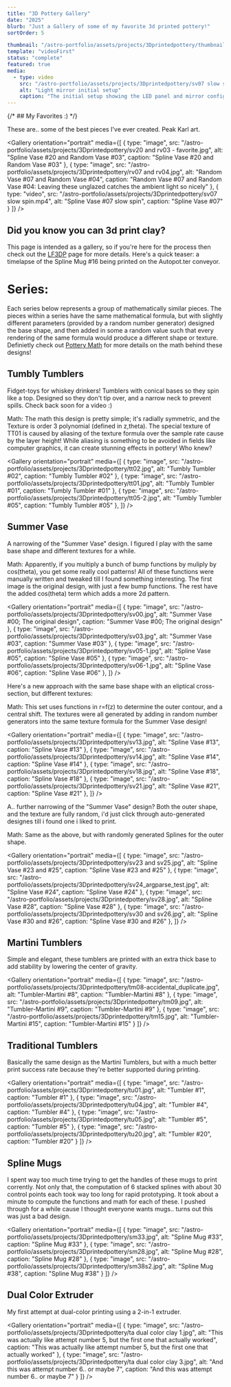 ```yaml
---
title: "3D Pottery Gallery"
date: "2025"
blurb: "Just a Gallery of some of my favorite 3d printed pottery!"
sortOrder: 5

thumbnail: "/astro-portfolio/assets/projects/3Dprintedpottery/thumbnail2.jpg"
template: "videoFirst"
status: "complete"
featured: true
media: 
  - type: video
    src: "/astro-portfolio/assets/projects/3Dprintedpottery/sv07 slow spin.mp4"
    alt: "Light mirror initial setup"
    caption: "The initial setup showing the LED panel and mirror configuration"
---
```




{/* ## My Favorites :) */}

These are.. some of the best pieces I've ever created. Peak Karl art. 

<Gallery orientation="portrait"
  media={[
    { type: "image", src: "/astro-portfolio/assets/projects/3Dprintedpottery/sv20 and rv03 - favorite.jpg", alt: "Spline Vase #20 and Random Vase #03", caption: "Spline Vase #20 and Random Vase #03" },
    { type: "image", src: "/astro-portfolio/assets/projects/3Dprintedpottery/rv07 and rv04.jpg", alt: "Random Vase #07 and Random Vase #04", caption: "Random Vase #07 and Random Vase #04: Leaving these unglazed catches the ambient light so nicely" },
    { type: "video", src: "/astro-portfolio/assets/projects/3Dprintedpottery/sv07 slow spin.mp4", alt: "Spline Vase #07 slow spin", caption: "Spline Vase #07" }
  ]}
/>
<br/>

## Did you know you can 3d print clay?
This page is intended as a gallery, so if you're here for the process then check out the [LF3DP](/astro-portfolio/projects/lf3dp) page for more details. Here's a quick teaser: a timelapse of the Spline Mug #16 being printed on the Autopot.ter conveyor.

<CenteredImage src="/astro-portfolio/assets/projects/3Dprintedpottery/timelapse_sv16-1.mp4" alt="Timelapse of the Spline Mug #16 printing on the conveyor"/>


# Series:
Each series below represents a group of mathematically similar pieces.  The pieces within a series have the same mathematical formula, but with slightly different parameters (provided by a random number generator) designed the base shape, and then added in some a random value such that every rendering of the same formula would produce a different shape or texture. Definietly check out [Pottery Math](/astro-portfolio/projects/pottery_math) for more details on the math behind these designs!

## Tumbly Tumblers

Fidget-toys for whiskey drinkers!  Tumblers with conical bases so they spin like a top.  Designed so they don't tip over, and a narrow neck to prevent spills. Check back soon for a video :)

Math: The math this design is pretty simple; it's radially symmetric, and the Texture is order 3 polynomial (defined in z,theta).  The special texture of TT01 is caused by aliasing of the texture formula over the sample rate cause by the layer height!  While aliasing is something to be avoided in fields like computer graphics, it can create stunning effects in pottery! Who knew?

<Gallery orientation="portrait"
  media={[
    { type: "image", src: "/astro-portfolio/assets/projects/3Dprintedpottery/tt02.jpg", alt: "Tumbly Tumbler #02", caption: "Tumbly Tumbler #02" },
    { type: "image", src: "/astro-portfolio/assets/projects/3Dprintedpottery/tt01.jpg", alt: "Tumbly Tumbler #01", caption: "Tumbly Tumbler #01" },
    { type: "image", src: "/astro-portfolio/assets/projects/3Dprintedpottery/tt05-2.jpg", alt: "Tumbly Tumbler #05", caption: "Tumbly Tumbler #05" },
  ]}
/>
<br/>

## Summer Vase

A narrowing of the "Summer Vase" design.  I figured I play with the same base shape and different textures for a while.  

Math: Apparently, if you multiply a bunch of bump functions by muliply by cos(theta), you get some really cool patterns! All of these functions were manually written and tweaked till I found something interesting. The first image is the original design, with just a few bump functions. The rest have the added cos(theta) term which adds a more 2d pattern. 

<Gallery  orientation="portrait"
  media={[
    { type: "image", src: "/astro-portfolio/assets/projects/3Dprintedpottery/sv00.jpg", alt: "Summer Vase #00; The original design", caption: "Summer Vase #00; The original design" },
    { type: "image", src: "/astro-portfolio/assets/projects/3Dprintedpottery/sv03.jpg", alt: "Summer Vase #03", caption: "Summer Vase #03" },
    { type: "image", src: "/astro-portfolio/assets/projects/3Dprintedpottery/sv05-1.jpg", alt: "Spline Vase #05", caption: "Spline Vase #05" },
    { type: "image", src: "/astro-portfolio/assets/projects/3Dprintedpottery/sv06-1.jpg", alt: "Spline Vase #06", caption: "Spline Vase #06" },
  ]}
/>
<br/>

Here's a new approach with the same base shape with an eliptical cross-section, but different textures: 

Math: This set uses functions in r=f(z) to determine the outer contour, and a central shift.  The textures were all generated by adding in random number generators into the same texture formula for the Summer Vase design! 

<Gallery  orientation="portrait"
  media={[
    { type: "image", src: "/astro-portfolio/assets/projects/3Dprintedpottery/sv13.jpg", alt: "Spline Vase #13", caption: "Spline Vase #13" },
    { type: "image", src: "/astro-portfolio/assets/projects/3Dprintedpottery/sv14.jpg", alt: "Spline Vase #14", caption: "Spline Vase #14" },
    { type: "image", src: "/astro-portfolio/assets/projects/3Dprintedpottery/sv18.jpg", alt: "Spline Vase #18", caption: "Spline Vase #18" },
    { type: "image", src: "/astro-portfolio/assets/projects/3Dprintedpottery/sv21.jpg", alt: "Spline Vase #21", caption: "Spline Vase #21" },
  ]}
/>
<br/>

A.. further narrowing of the "Summer Vase" design?  Both the outer shape, and the texture are fully random, i'd just click through auto-generated designes till i found one i liked to print.

Math: Same as the above, but with randomly generated Splines for the outer shape.   

<Gallery  orientation="portrait"
  media={[
    { type: "image", src: "/astro-portfolio/assets/projects/3Dprintedpottery/sv23 and sv25.jpg", alt: "Spline Vase #23 and #25", caption: "Spline Vase #23 and #25" },
    { type: "image", src: "/astro-portfolio/assets/projects/3Dprintedpottery/sv24_argparse_test.jpg", alt: "Spline Vase #24", caption: "Spline Vase #24" },
    { type: "image", src: "/astro-portfolio/assets/projects/3Dprintedpottery/sv28.jpg", alt: "Spline Vase #28", caption: "Spline Vase #28" },
    { type: "image", src: "/astro-portfolio/assets/projects/3Dprintedpottery/sv30 and sv26.jpg", alt: "Spline Vase #30 and #26", caption: "Spline Vase #30 and #26" },
  ]}
/>
<br/>


## Martini Tumblers

Simple and elegant, these tumblers are printed with an extra thick base to add stability by lowering the center of gravity.

<Gallery orientation="portrait"
  media={[ 
    { type: "image", src: "/astro-portfolio/assets/projects/3Dprintedpottery/tm08-accidental_duplicate.jpg", alt: "Tumbler-Martini #8", caption: "Tumbler-Martini #8" },
    { type: "image", src: "/astro-portfolio/assets/projects/3Dprintedpottery/tm09.jpg", alt: "Tumbler-Martini #9", caption: "Tumbler-Martini #9" },
    { type: "image", src: "/astro-portfolio/assets/projects/3Dprintedpottery/tm15.jpg", alt: "Tumbler-Martini #15", caption: "Tumbler-Martini #15" }
  ]}
/>
<br/>

## Traditional Tumblers

Basically the same design as the Martini Tumblers, but with a much better print success rate because they're better supported during printing. 

<Gallery orientation="portrait"
  media={[ 
    { type: "image", src: "/astro-portfolio/assets/projects/3Dprintedpottery/tu01.jpg", alt: "Tumbler #1", caption: "Tumbler #1" },
    { type: "image", src: "/astro-portfolio/assets/projects/3Dprintedpottery/tu04.jpg", alt: "Tumbler #4", caption: "Tumbler #4" },
    { type: "image", src: "/astro-portfolio/assets/projects/3Dprintedpottery/tu05.jpg", alt: "Tumbler #5", caption: "Tumbler #5" },
    { type: "image", src: "/astro-portfolio/assets/projects/3Dprintedpottery/tu20.jpg", alt: "Tumbler #20", caption: "Tumbler #20" }
  ]}
/>
<br/>

## Spline Mugs

I spent way too much time trying to get the handles of these mugs to print corrently. Not only that, the computation of 6 stacked splines with about 30 control points each took way too long for rapid prototyping. It took about a minute to compute the functions and math for each of these. I pushed through for a while cause I thought everyone wants mugs.. turns out this was just a bad design.

<Gallery orientation="portrait"
  media={[ 
    { type: "image", src: "/astro-portfolio/assets/projects/3Dprintedpottery/sm33.jpg", alt: "Spline Mug #33", caption: "Spline Mug #33" },
    { type: "image", src: "/astro-portfolio/assets/projects/3Dprintedpottery/sm28.jpg", alt: "Spline Mug #28", caption: "Spline Mug #28" },
    { type: "image", src: "/astro-portfolio/assets/projects/3Dprintedpottery/sm38s2.jpg", alt: "Spline Mug #38", caption: "Spline Mug #38" }
  ]}
/>
<br/>


## Dual Color Extruder

My first attempt at dual-color printing using a 2-in-1 extruder. 

<Gallery orientation="portrait"
  media={[ 
    { type: "image", src: "/astro-portfolio/assets/projects/3Dprintedpottery/ta dual color clay 1.jpg", alt: "This was actually like attempt number 5, but the first one that actually worked", caption: "This was actually like attempt number 5, but the first one that actually worked" },
    { type: "image", src: "/astro-portfolio/assets/projects/3Dprintedpottery/ta dual color clay 3.jpg", alt: "And this was attempt number 6.. or maybe 7", caption: "And this was attempt number 6.. or maybe 7" }
  ]}
/>
<br/>
